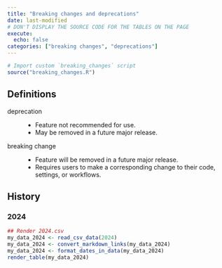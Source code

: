 ```yaml
---
title: "Breaking changes and deprecations"
date: last-modified
# DON'T DISPLAY THE SOURCE CODE FOR THE TABLES ON THE PAGE
execute:
  echo: false
categories: ["breaking changes", "deprecations"]
---
```


```r
# Import custom `breaking_changes` script
source("breaking_changes.R")
```

## Definitions

deprecation
: - Feature not recommended for use.
- May be removed in a future major release.

breaking change
: - Feature will be removed in a future major release.
- Requires users to make a corresponding change to their code, settings, or workflows.

## History

<!-- CURRENT YEAR START -->

### 2024

```r
## Render 2024.csv
my_data_2024 <- read_csv_data(2024)
my_data_2024 <- convert_markdown_links(my_data_2024)
my_data_2024 <- format_dates_in_data(my_data_2024)
render_table(my_data_2024)
```
